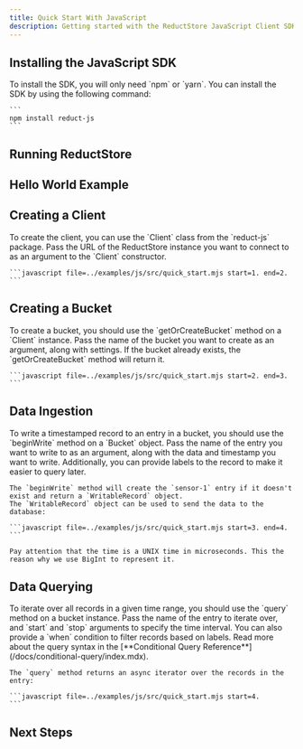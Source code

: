 ```yaml
---
title: Quick Start With JavaScript
description: Getting started with the ReductStore JavaScript Client SDK
---
```



<head>
  <link
    rel="canonical"
    href="https://www.reduct.store/docs/getting-started/with-javascript"
  />
</head>

<Intro language="JavaScript" repository="reduct-js" />

## Installing the JavaScript SDK

<InstallSdk>
    To install the SDK, you will only need `npm` or `yarn`. You can install the SDK by using the following
    command:

    ```
    npm install reduct-js
    ```

</InstallSdk>

## Running ReductStore

<RunReductStore />

## Hello World Example

<UsingSdkSection example={QuickStart} language="JavaScript" />

## Creating a Client

<CreateClientSection>
    To create the client, you can use the `Client` class from the `reduct-js` package. Pass the URL of the
    ReductStore instance you want to connect to as an argument to the `Client` constructor.

    ```javascript file=../examples/js/src/quick_start.mjs start=1. end=2.
    ```

</CreateClientSection>

## Creating a Bucket

<CreateBucketSection>
    To create a bucket, you should use the `getOrCreateBucket` method on a `Client` instance. Pass the name of the
    bucket you want to create as an argument, along with settings. If the bucket already exists, the `getOrCreateBucket`
    method will return it.

    ```javascript file=../examples/js/src/quick_start.mjs start=2. end=3.
    ```

</CreateBucketSection>

## Data Ingestion

<DataIngestionSection>
    To write a timestamped record to an entry in a bucket, you should use the `beginWrite` method on a `Bucket` object.
    Pass the name of the entry you want to write to as an argument, along with the data and timestamp you want to write.
    Additionally, you can provide labels to the record to make it easier to query later.

    The `beginWrite` method will create the `sensor-1` entry if it doesn't exist and return a `WritableRecord` object.
    The `WritableRecord` object can be used to send the data to the database:

    ```javascript file=../examples/js/src/quick_start.mjs start=3. end=4.
    ```

    Pay attention that the time is a UNIX time in microseconds. This the reason why we use BigInt to represent it.

</DataIngestionSection>

## Data Querying

<DataQueryingSection>
    To iterate over all records in a given time range, you should use the `query` method on a bucket instance. Pass the
    name of the entry to iterate over, and `start` and `stop` arguments to specify the time interval. You can also
    provide a `when` condition to filter records based on labels. Read more about the query syntax in
    the [**Conditional Query Reference**](/docs/conditional-query/index.mdx).

    The `query` method returns an async iterator over the records in the entry:

    ```javascript file=../examples/js/src/quick_start.mjs start=4.
    ```

</DataQueryingSection>

## Next Steps

<NextStep />
